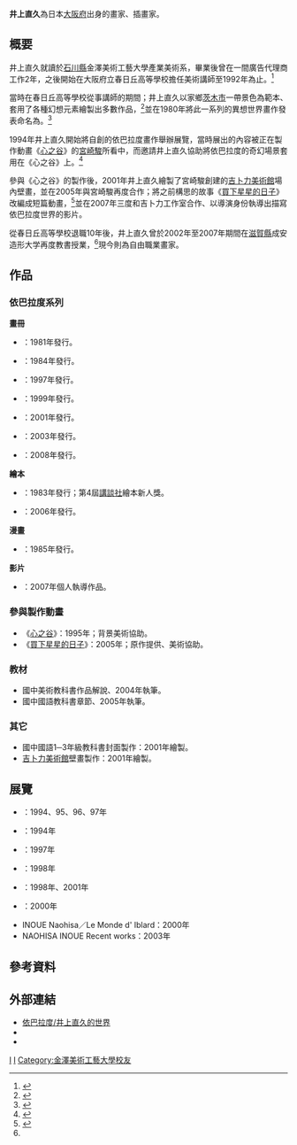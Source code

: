 {{noteTA
|1=zh-tw:心之谷; zh-hk:夢幻街少女; zh-cn:侧耳倾听 
}}
{{Infobox Artist
| subject_name    = 井上直久
| birthname       = 
| image_name      = 
| imagesize       =
| image_caption   = 
| english_name    = 
| other_name      =
| name            =
| sex             = 男
| date_of_birth   = 1948年
| place_of_birth  = [[大阪府|大阪府]][[東大阪市|東大阪市]]
| date_of_death   = 
| place_of_death  = 
| nationality     = {{JAP}}
| One's domicile  = 
| min_jon         = [[日本人|日本人]]
| field           = [[繪畫|繪畫]]
| famous works    = 《依巴拉度》系列
| training        = 
| movement        = 
| patrons         =
| awards          = [[講談社|講談社]]繪本新人獎
| has_album       =
| album           =
| has_movie       =
| movie           =
| has_teleplay    =
| teleplay        =
| has_theatre     =
| theatre         =
| has_book        =
| book            =
|}}

'''井上直久'''{{BD|1948年||||catIdx=I}}為日本[[大阪府|大阪府]]出身的畫家、插畫家。

== 概要 ==
井上直久就讀於[[石川縣|石川縣]]金澤美術工藝大學產業美術系，畢業後曾在一間廣告代理商工作2年，之後開始在大阪府立春日丘高等學校擔任美術講師至1992年為止。<ref name="page17">{{cite book |title={{lang|ja|星をかった日}} |year=2006 |publisher=財團法人德間紀念動畫文化財團|isbn=4877521399|page=17頁}}</ref>

當時在春日丘高等學校從事講師的期間；井上直久以家鄉[[茨木市|茨木市]]一帶景色為範本、套用了各種幻想元素繪製出多數作品，<ref>{{cite book |title={{lang|ja|ロマンアルバム 耳をすませば Whisper Of The Heart}} |year=1995 |publisher=[[德間書店|德間書店]]|isbn=978-416-812008-4|page=44頁}}</ref>並在1980年將此一系列的異想世界畫作發表命名為{{nihongo|《'''依巴拉度'''》|イバラード}}。<ref>{{cite book |title=-{心之谷}-──宮崎駿V.S.製作過程 |year=1996 |publisher=尚登出版|isbn=957-8475-10-1|page=5頁}}</ref>

1994年井上直久開始將自創的依巴拉度畫作舉辦展覽，當時展出的內容被正在製作動畫《[[心之谷|心之谷]]》的[[宮崎駿|宮崎駿]]所看中，而邀請井上直久協助將依巴拉度的奇幻場景套用在《心之谷》上。<ref>{{cite book |title=-{心之谷}-──宮崎駿V.S.製作過程 |year=1996 |publisher=尚登出版|isbn=957-8475-10-1|page=4頁}}</ref>

參與《心之谷》的製作後，2001年井上直久繪製了宮崎駿創建的[[吉卜力美術館|吉卜力美術館]]場內壁畫，並在2005年與宮崎駿再度合作；將之前構思的故事《[[買下星星的日子|買下星星的日子]]》改編成短篇動畫，<ref>{{cite book |title=出發點 |year=2010 |publisher=[[台灣東販|台灣東販]]|isbn=978-986-251-340-8|page=420頁}}</ref>並在2007年三度和吉卜力工作室合作、以導演身份執導出描寫依巴拉度世界的影片{{nihongo|《[[依巴拉度時間|依巴拉度時間]]》|イバラード時間}}。

從春日丘高等學校退職10年後，井上直久曾於2002年至2007年期間在[[滋賀縣|滋賀縣]]成安造形大学再度教書授業，<ref name="page17"></ref>現今則為自由職業畫家。

== 作品 ==
=== 依巴拉度系列 ===
'''畫冊'''
*{{nihongo|《依巴拉度》|イバラード}}：1981年發行。
*{{nihongo|《依巴拉度博物誌》|イバラード博物誌}}：1984年發行。
*{{nihongo|《天空之庭 群星之海 依巴拉度博物誌第二集》|空の庭、星の海 イバラード博物誌第II集}}：1997年發行。
*{{nihongo|《日之國的岸邊 依巴拉度博物誌第三集》|ジパングの岸辺 イバラード博物誌第III集}}：1999年發行。
*{{nihongo|《您所匯集的世界》|世界はあなたのコレクション}}：2001年發行。
*{{nihongo|《在此條街上─依巴拉度博物誌第四集》|ここが、その街─イバラード博物誌第IV集}}：2003年發行。
*{{nihongo|《流水奔騰的丘陵─依巴拉度博物誌第五集》|水わく丘─イバラード博物誌第V集}}：2008年發行。

'''繪本'''
*{{nihongo|《依巴拉度之旅》|イバラードの旅}}：1983年發行；第4屆[[講談社|講談社]]繪本新人獎。
*{{nihongo|《買下星星的日子》|星をかった日}}：2006年發行。

'''漫畫'''
*{{nihongo|《依巴拉度物語》|イバラード物語}}：1985年發行。

'''影片'''
*{{nihongo|《依巴拉度時間》|イバラード時間}}：2007年個人執導作品。

=== 參與製作動畫===
*《[[心之谷|心之谷]]》：1995年；背景美術協助。
*《[[買下星星的日子|買下星星的日子]]》：2005年；原作提供、美術協助。

=== 教材 ===
*國中美術教科書{{nihongo|《飛行艇之木》|エアシップの木}}作品解說、2004年執筆。
*國中國語教科書章節{{nihongo|《描繪出無法用言語表達的事物》|まだ言葉にならないものを描く}}、2005年執筆。

=== 其它 ===
*國中國語1─3年級教科書封面製作：2001年繪製。
*[[吉卜力美術館|吉卜力美術館]]壁畫製作：2001年繪製。

== 展覽 ==
*{{nihongo|井上直久／依巴拉度博物誌展|井上直久／イバラード博物誌展}}：1994、95、96、97年
*{{nihongo|井上直久西洋畫展|井上直久洋画展}}：1994年
*{{nihongo|依巴拉度／誕生出天空之城的街道|イバラード／ラピュタの孵る街}}：1997年
*{{nihongo|依巴拉度世界／井上直久展|イバラードの世界／井上直久展}}：1998年
*{{nihongo|依巴拉度旅記‧井上直久展|イバラード紀行・井上直久展}}：1998年、2001年
*{{nihongo|井上直久／依巴拉度記念品陶雕展|井上直久／イバラードのお土産　陶彫展}}：2000年
*INOUE Naohisa／Le Monde d' Iblard：2000年
*NAOHISA INOUE Recent works：2003年

== 參考資料 ==
{{reflist}}

== 外部連結 ==
*[http://iblard.com/ 依巴拉度/井上直久的世界]{{Wayback|url=http://iblard.com/ |date=20201024230411 }}
*{{Twitter}}
*{{Facebook}}

{{Authority control}}
{{DEFAULTSORT:Inoue Naohisa}}

[[Category:日本插畫家|I]]
[[Category:大阪府出身人物|I]]
[[Category:金澤美術工藝大學校友|Category:金澤美術工藝大學校友]]